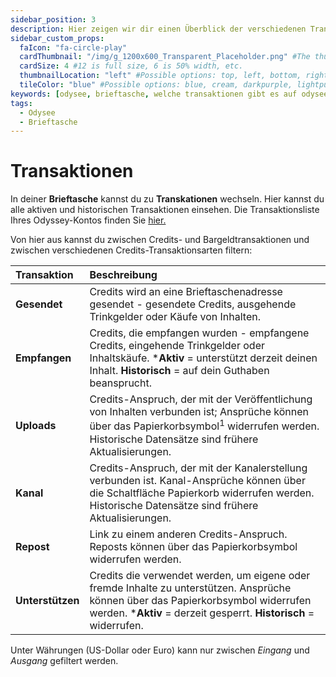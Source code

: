 ---
sidebar_position: 3
description: Hier zeigen wir dir einen Überblick der verschiedenen Transaktionen, die es auf Odysee gibt.
sidebar_custom_props:
  faIcon: "fa-circle-play"
  cardThumbnail: "/img/g_1200x600_Transparent_Placeholder.png" #The thumbnail on the category card.
  cardSize: 4 #12 is full size, 6 is 50% width, etc.
  thumbnailLocation: "left" #Possible options: top, left, bottom, right, none
  tileColor: "blue" #Possible options: blue, cream, darkpurple, lightpurple, mauve, orange, pink, none
keywords: [odysee, brieftasche, welche transaktionen gibt es auf odysee, transaktionsarten auf odysee, was bedeuten die transaktionen, was istt eine transaktion]
tags:
  - Odysee
  - Brieftasche
---

# Transaktionen

In deiner **Brieftasche** kannst du zu **Transkationen** wechseln. Hier kannst du alle aktiven und historischen Transaktionen einsehen. Die Transaktionsliste Ihres Odyssey-Kontos finden Sie [hier.](https://odysee.com/$/wallet?tab=fiat-payment-history&currency=credits)

Von hier aus kannst du zwischen Credits- und Bargeldtransaktionen und zwischen verschiedenen Credits-Transaktionsarten filtern: 

| Transaktion | Beschreibung |
| :- | :- |
| **Gesendet** | Credits wird an eine Brieftaschenadresse gesendet - gesendete Credits, ausgehende Trinkgelder oder Käufe von Inhalten.
| **Empfangen** | Credits, die empfangen wurden - empfangene Credits, eingehende Trinkgelder oder Inhaltskäufe. ***Aktiv** = unterstützt derzeit deinen Inhalt. **Historisch** = auf dein Guthaben beansprucht.  
| **Uploads** | Credits-Anspruch, der mit der Veröffentlichung von Inhalten verbunden ist; Ansprüche können über das Papierkorbsymbol<sup>1</sup> widerrufen werden. Historische Datensätze sind frühere Aktualisierungen.
| **Kanal** | Credits-Anspruch, der mit der Kanalerstellung verbunden ist. Kanal-Ansprüche können über die Schaltfläche Papierkorb widerrufen werden. Historische Datensätze sind frühere Aktualisierungen.
| **Repost** | Link zu einem anderen Credits-Anspruch. Reposts können über das Papierkorbsymbol widerrufen werden.
| **Unterstützen** | Credits die verwendet werden, um eigene oder fremde Inhalte zu unterstützen. Ansprüche können über das Papierkorbsymbol widerrufen werden. ***Aktiv** = derzeit gesperrt. **Historisch** = widerrufen. 

Unter Währungen (US-Dollar oder Euro) kann nur zwischen *Eingang* und *Ausgang* gefiltert werden.